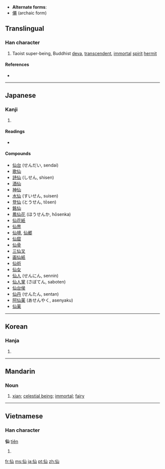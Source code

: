 * '''Alternate forms''':
* [[僊]] (archaic form)
==Translingual==
{{stroke order}}

===Han character===
{{Han char|rn=9|rad=人|as=03|sn=5|four=2227<sub>0</sub>|canj=人山 (OU)}}

# Taoist super-being, Buddhist [[deva]], [[transcendent]], [[immortal]] [[spirit]] [[hermit]]

====References====
* {{Han ref|kx=0092.130|dkj=00374|dj=0196.030|hdz=10114.030|uh=4ED9|ud=20185|bh=A550|bd=42320}}

----

==Japanese==

===Kanji===
{{ja-kanji|grade=c|rs=人03}}

# {{defn|Japanese}}

====Readings====
* {{ja-readings|on=[[せん]] ([[sen]])|kun=[[やまびと]] ([[yamabito]]), [[せんにん]] ([[sennin]]), [[せんと]] ([[sento]])}}

====Compounds====
* [[仙台]] (せんだい, sendai)
* [[歌仙]]
* [[詩仙]] (しせん, shisen)
* [[酒仙]]
* [[神仙]]
* [[水仙]] (すいせん, suisen)
* [[登仙]] (とうせん, tōsen)
* [[銘仙]]
* [[鳳仙花]] (ほうせんか, hōsenka)
* [[仙花紙]]
* [[仙界]]
* [[仙境]], [[仙郷]]
* [[仙窟]]
* [[仙骨]]
* [[三仙叉]]
* [[画仙紙]]
* [[仙術]]
* [[仙女]]
* [[仙人]] (せんにん, sennin)
* [[仙人掌]] (さぼてん, saboten)
* [[仙台侯]]
* [[仙丹]] (せんたん, sentan)
* [[阿仙薬]] (あせんやく, asenyaku)
* [[仙薬]]

----

==Korean==

===Hanja===
{{ko-hanja|hangeul=[[선]]|rv=seon|mr=sŏn}}

# {{defn|Korean}}

----

==Mandarin==

===Noun===
{{cmn-noun|ts|pin=xiān|pint=xian1|rs=人03}}

# [[w:xian (Daoist immortal)|xian]]; [[celestial being]]; [[immortal]]; [[fairy]]

----

==Vietnamese==

===Han character===
'''仙''' [[tiên]]

# {{defn|Vietnamese}}

[[fr:仙]]
[[ms:仙]]
[[ja:仙]]
[[pt:仙]]
[[zh:仙]]